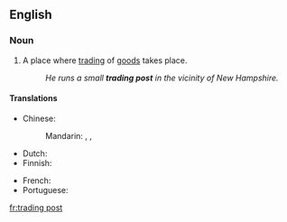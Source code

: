 ==English==
{{wikipedia}}

===Noun===
{{en-noun}}

# A place where [[trading]] of [[goods]] takes place.
#:''He runs a small '''trading post''' in the vicinity of New Hampshire.''

====Translations====
{{trans-top|place where trading of goods takes place}}
* Chinese: 
*: Mandarin: {{t|cmn|貿易站|sc=Hani}}, {{t|cmn|贸易站|tr=màoyìzhàn|sc=Hani}}, {{t|cmn|交易站|tr=jiāoyìzhàn|sc=Hani}}
* Dutch: {{t|nl|handelspost|c}}
* Finnish: {{t|fi|kauppapaikka}}
{{trans-mid}}
* French: {{t+|fr|comptoir|m}}
* Portuguese: {{t|pt|[[entreposto]] [[comercial]]|m}}
{{trans-bottom}}

[[fr:trading post]]